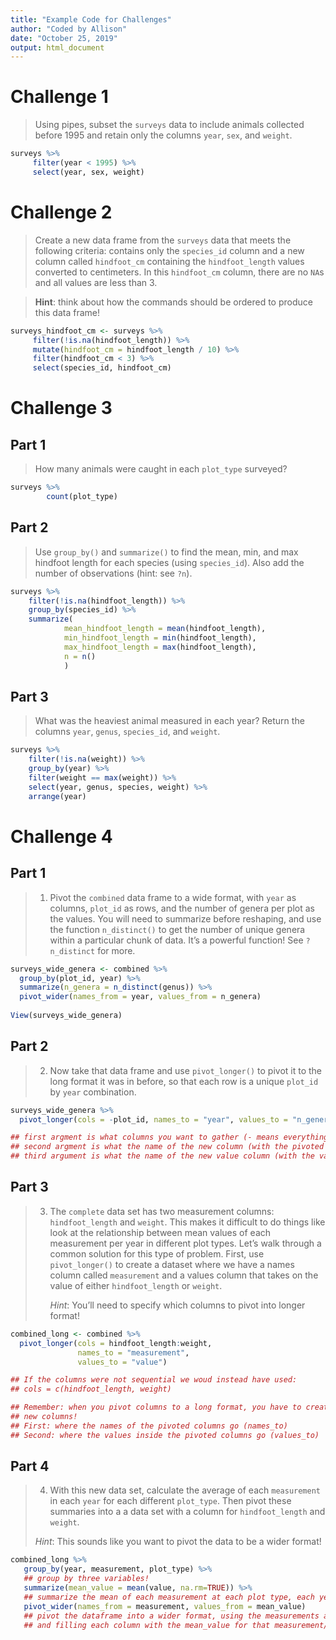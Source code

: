 ```yaml
---
title: "Example Code for Challenges"
author: "Coded by Allison"
date: "October 25, 2019"
output: html_document
---
```


# Challenge 1 

> Using pipes, subset the `surveys` data to include animals collected before
> 1995 and retain only the columns `year`, `sex`, and `weight`.
 
 
```r
surveys %>%
     filter(year < 1995) %>%
     select(year, sex, weight)
```

# Challenge 2

> Create a new data frame from the `surveys` data that meets the following
> criteria: contains only the `species_id` column and a new column called
> `hindfoot_cm` containing the `hindfoot_length` values converted to centimeters.
> In this `hindfoot_cm` column, there are no `NA`s and all values are less
> than 3.

> **Hint**: think about how the commands should be ordered to produce this data 
> frame!
 
```r
surveys_hindfoot_cm <- surveys %>%
     filter(!is.na(hindfoot_length)) %>%
     mutate(hindfoot_cm = hindfoot_length / 10) %>%
     filter(hindfoot_cm < 3) %>%
     select(species_id, hindfoot_cm)
```

# Challenge 3

## Part 1
> How many animals were caught in each `plot_type` surveyed?

```r
surveys %>%
        count(plot_type) 
```


## Part 2 
> Use `group_by()` and `summarize()` to find the mean, min, and max hindfoot
> length for each species (using `species_id`). Also add the number of
> observations (hint: see `?n`).

```r
surveys %>%
    filter(!is.na(hindfoot_length)) %>%
    group_by(species_id) %>%
    summarize(
            mean_hindfoot_length = mean(hindfoot_length),
            min_hindfoot_length = min(hindfoot_length),
            max_hindfoot_length = max(hindfoot_length),
            n = n()
            )
```

## Part 3 
> What was the heaviest animal measured in each year? Return the columns `year`,
> `genus`, `species_id`, and `weight`.

```r
surveys %>%
    filter(!is.na(weight)) %>%
    group_by(year) %>%
    filter(weight == max(weight)) %>%
    select(year, genus, species, weight) %>%
    arrange(year)
```


# Challenge 4  
## Part 1  

> 1. Pivot the `combined` data frame to a wide format, with `year` as columns, 
>   `plot_id` as rows, and the number of genera per plot as the values. You will
>   need to summarize before reshaping, and use the function `n_distinct()` to 
>   get the number of unique genera within a particular chunk of data. It's a 
>   powerful function! See `?n_distinct` for more.

```r
surveys_wide_genera <- combined %>%
  group_by(plot_id, year) %>%
  summarize(n_genera = n_distinct(genus)) %>%
  pivot_wider(names_from = year, values_from = n_genera)
 
View(surveys_wide_genera)
```

## Part 2 

> 2. Now take that data frame and use `pivot_longer()` to pivot it to the long 
>    format it was in before, so that each row is a unique `plot_id` by `year` 
>    combination.


```r
surveys_wide_genera %>%
  pivot_longer(cols = -plot_id, names_to = "year", values_to = "n_genera")

## first argment is what columns you want to gather (- means everything but this column)
## second argment is what the name of the new column (with the pivoted columns) will be
## third argument is what the name of the new value column (with the values of the cells) will be
```


## Part 3 

> 3. The `complete` data set has two measurement columns: `hindfoot_length` and
>    `weight`.  This makes it difficult to do things like look at the 
>    relationship between mean values of each measurement per year in different
>    plot types. Let's walk through a common solution for this type of problem.
>    First, use `pivot_longer()` to create a dataset where we have a names 
>    column called `measurement` and a values column that takes on the value of 
>    either `hindfoot_length` or `weight`. 
>
>    *Hint*: You'll need to specify which columns to pivot into longer format!

```r
combined_long <- combined %>%
  pivot_longer(cols = hindfoot_length:weight, 
               names_to = "measurement", 
               values_to = "value")

## If the columns were not sequential we woud instead have used: 
## cols = c(hindfoot_length, weight)

## Remember: when you pivot columns to a long format, you have to create two 
## new columns!
## First: where the names of the pivoted columns go (names_to)
## Second: where the values inside the pivoted columns go (values_to)  
```


## Part 4 

> 4. With this new data set, calculate the average of each `measurement` in each
>    `year` for each different `plot_type`. Then pivot these summaries into a 
>    a data set with a column for `hindfoot_length` and `weight`. 
> 
>   *Hint*: This sounds like you want to pivot the data to be a wider format! 


```r
combined_long %>%
   group_by(year, measurement, plot_type) %>%
   ## group by three variables! 
   summarize(mean_value = mean(value, na.rm=TRUE)) %>%
   ## summarize the mean of each measurement at each plot type, each year 
   pivot_wider(names_from = measurement, values_from = mean_value)
   ## pivot the dataframe into a wider format, using the measurements as a pivot
   ## and filling each column with the mean_value for that measurement/plot type/year
```


